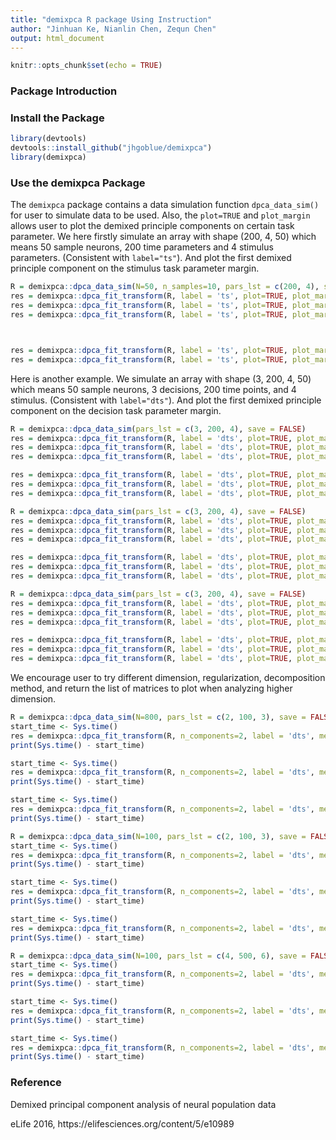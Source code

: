 ---
title: "demixpca R package Using Instruction"
author: "Jinhuan Ke, Nianlin Chen, Zequn Chen"
output: html_document
---

```{r setup, include=FALSE}
knitr::opts_chunk$set(echo = TRUE)
```
### Package Introduction

### Install the Package

```{r library, message=FALSE, warning=FALSE, include=TRUE}
library(devtools)
devtools::install_github("jhgoblue/demixpca")
library(demixpca)
```
### Use the demixpca Package

The `demixpca` package contains a data simulation function `dpca_data_sim()` for user to simulate data to be used.
Also, the `plot=TRUE` and `plot_margin` allows user to plot the demixed principle components on certain task parameter.
We here firstly simulate an array with shape (200, 4, 50) which means 50 sample neurons, 200 time parameters and 4 stimulus parameters. (Consistent with `label="ts"`).
And plot the first demixed principle component on the stimulus task parameter margin.
```{r warning=FALSE}
R = demixpca::dpca_data_sim(N=50, n_samples=10, pars_lst = c(200, 4), save = FALSE)
res = demixpca::dpca_fit_transform(R, label = 'ts', plot=TRUE, plot_margin = 't')
res = demixpca::dpca_fit_transform(R, label = 'ts', plot=TRUE, plot_margin = 's')
res = demixpca::dpca_fit_transform(R, label = 'ts', plot=TRUE, plot_margin = 'mix')



res = demixpca::dpca_fit_transform(R, label = 'ts', plot=TRUE, plot_margin = 't', regularizer = 0.01)
res = demixpca::dpca_fit_transform(R, label = 'ts', plot=TRUE, plot_margin = 's', regularizer = 0.01)
```

Here is another example.
We simulate an array with shape (3, 200, 4, 50) which means 50 sample neurons, 3 decisions, 200 time points, and 4 stimulus. (Consistent with `label="dts"`).
And plot the first demixed principle component on the decision task parameter margin.

```{r warning=FALSE}
R = demixpca::dpca_data_sim(pars_lst = c(3, 200, 4), save = FALSE)
res = demixpca::dpca_fit_transform(R, label = 'dts', plot=TRUE, plot_margin = 't')
res = demixpca::dpca_fit_transform(R, label = 'dts', plot=TRUE, plot_margin = 's')
res = demixpca::dpca_fit_transform(R, label = 'dts', plot=TRUE, plot_margin = 'd')

res = demixpca::dpca_fit_transform(R, label = 'dts', plot=TRUE, plot_margin = 't', regularizer = 0.01)
res = demixpca::dpca_fit_transform(R, label = 'dts', plot=TRUE, plot_margin = 's', regularizer = 0.01)
res = demixpca::dpca_fit_transform(R, label = 'dts', plot=TRUE, plot_margin = 'd', regularizer = 0.01)
```


```{r warning=FALSE}
R = demixpca::dpca_data_sim(pars_lst = c(3, 200, 4), save = FALSE)
res = demixpca::dpca_fit_transform(R, label = 'dts', plot=TRUE, plot_margin = 't', method = 'svd')
res = demixpca::dpca_fit_transform(R, label = 'dts', plot=TRUE, plot_margin = 's', method = 'svd')
res = demixpca::dpca_fit_transform(R, label = 'dts', plot=TRUE, plot_margin = 'd', method = 'svd')

res = demixpca::dpca_fit_transform(R, label = 'dts', plot=TRUE, plot_margin = 't', regularizer = 0.01, method = 'svd')
res = demixpca::dpca_fit_transform(R, label = 'dts', plot=TRUE, plot_margin = 's', regularizer = 0.01, method = 'svd')
res = demixpca::dpca_fit_transform(R, label = 'dts', plot=TRUE, plot_margin = 'd', regularizer = 0.01, method = 'svd')
```

```{r warning=FALSE}
R = demixpca::dpca_data_sim(pars_lst = c(3, 200, 4), save = FALSE)
res = demixpca::dpca_fit_transform(R, label = 'dts', plot=TRUE, plot_margin = 't', method = 'qr')
res = demixpca::dpca_fit_transform(R, label = 'dts', plot=TRUE, plot_margin = 's', method = 'qr')
res = demixpca::dpca_fit_transform(R, label = 'dts', plot=TRUE, plot_margin = 'd', method = 'qr')

res = demixpca::dpca_fit_transform(R, label = 'dts', plot=TRUE, plot_margin = 't', regularizer = 0.01, method = 'qr')
res = demixpca::dpca_fit_transform(R, label = 'dts', plot=TRUE, plot_margin = 's', regularizer = 0.01, method = 'qr')
res = demixpca::dpca_fit_transform(R, label = 'dts', plot=TRUE, plot_margin = 'd', regularizer = 0.01, method = 'qr')
```



We encourage user to try different dimension, regularization, decomposition method, and return the list of matrices to plot when analyzing higher dimension.


```{r}

R = demixpca::dpca_data_sim(N=800, pars_lst = c(2, 100, 3), save = FALSE)
start_time <- Sys.time()
res = demixpca::dpca_fit_transform(R, n_components=2, label = 'dts', method='rsvd')
print(Sys.time() - start_time)

start_time <- Sys.time()
res = demixpca::dpca_fit_transform(R, n_components=2, label = 'dts', method='svd')
print(Sys.time() - start_time)

start_time <- Sys.time()
res = demixpca::dpca_fit_transform(R, n_components=2, label = 'dts', method='qr')
print(Sys.time() - start_time)

```

```{r}

R = demixpca::dpca_data_sim(N=100, pars_lst = c(2, 100, 3), save = FALSE)
start_time <- Sys.time()
res = demixpca::dpca_fit_transform(R, n_components=2, label = 'dts', method='rsvd')
print(Sys.time() - start_time)

start_time <- Sys.time()
res = demixpca::dpca_fit_transform(R, n_components=2, label = 'dts', method='svd')
print(Sys.time() - start_time)

start_time <- Sys.time()
res = demixpca::dpca_fit_transform(R, n_components=2, label = 'dts', method='qr')
print(Sys.time() - start_time)

```

```{r}

R = demixpca::dpca_data_sim(N=100, pars_lst = c(4, 500, 6), save = FALSE)
start_time <- Sys.time()
res = demixpca::dpca_fit_transform(R, n_components=2, label = 'dts', method='rsvd')
print(Sys.time() - start_time)

start_time <- Sys.time()
res = demixpca::dpca_fit_transform(R, n_components=2, label = 'dts', method='svd')
print(Sys.time() - start_time)

start_time <- Sys.time()
res = demixpca::dpca_fit_transform(R, n_components=2, label = 'dts', method='qr')
print(Sys.time() - start_time)

```


### Reference

Demixed principal component analysis of neural population data   

eLife 2016, https://elifesciences.org/content/5/e10989

